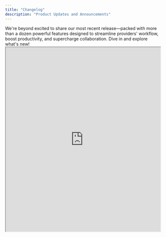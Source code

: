 ```yaml
---
title: "Changelog"
description: "Product Updates and Announcements"
---
```


<Update label="June 30th, 2025">
  We're beyond excited to share our most recent release—packed with more than a dozen powerful features designed to streamline providers' workflow, boost productivity, and supercharge collaboration. Dive in and explore what's new!

  <AccordionGroup>
    <Accordion title="New Added Features" icon="sparkles">
      <AccordionGroup>
        <Accordion title="AI Copilot" description="Meet your AI sidekick—Copilot can suggest differential diagnoses, flag potential coding issues, or draft patient instructions in seconds. Think of it as your digital clinical assistant." icon="sparkles">
          <iframe src="https://drive.google.com/file/d/1ymyxwrvthdUBnR4MrA18LBQEgeaWmRI3/view?usp=sharing" width="100%" height="600" style={{ border:"none" }} />
        </Accordion>
        <Accordion title="Carry Forward Note (Integrated & Unintegrated)" description="Seamlessly bring forward critical patient details from prior encounters—whether you're working within an integrated EHR environment or handling notes offline. Save time by automatically populating history, assessment, plan, and more." icon="sparkles">
          <iframe src="https://drive.google.com/file/d/1XYG-2S8jamWDPNU6C7j-g9q2oOm9AWh2/view?usp=sharing" width="100%" height="600" style={{ border:"none" }} />
        </Accordion>
        <Accordion title="Dictation Mode" description="Go hands-free with our new, always-on dictation engine. Draft entire notes by voice, with real-time formatting and smart punctuation." icon="sparkles">
          <iframe src="https://drive.google.com/file/d/1XYG-2S8jamWDPNU6C7j-g9q2oOm9AWh2/view?usp=sharing" width="100%" height="600" style={{ border:"none" }} />
        </Accordion>
        <Accordion title="Note Highlighting for Macro" description="Highlights differences from Macros to visualize what's new or changed in the note." icon="sparkles">
          <iframe src="https://drive.google.com/file/d/1Url62m27k7uIw5JM-BZk9wuAfxw6-wY5/view?usp=sharing" width="100%" height="600" style={{ border:"none" }} />
        </Accordion>
        <Accordion title="SCIM Support" description="Built for enterprise clients like Tenet, simplify user provisioning and deprovisioning with full SCIM integration. Keep your team's access secure and up-to-date without manual account management." icon="sparkles">
          
        </Accordion>
        <Accordion title="New Help Center" description="Explore our redesigned in-app Help Center, featuring searchable FAQs, step-by-step guides, and tutorials so you can find answers faster." icon="sparkles">
          
        </Accordion>
        <Accordion title="Expected vs. Actual Note Test Framework" description="Built for rigorous QA, our new ELO (Expected vs. Actual Note) framework automates note-quality testing and benchmarking, helping us track note quality improvements over time and against competitors." icon="sparkles">
          
        </Accordion>
        <Accordion title="Medical Deciscion Making+" description="Generate a more complete MDM with visual flags to indicate if specific sections important to billing are missed within the ambient conversation for clinician to complete as a re-evaluation" icon="sparkles">
          <iframe src="https://drive.google.com/file/d/1XYG-2S8jamWDPNU6C7j-g9q2oOm9AWh2/view?usp=sharing" width="100%" height="600" style={{ border:"none" }} />

          {/* https://drive.google.com/file/d/1olHJA5caWSZqGpEdfCLAAgbosdSV9G6d/view?usp=sharing */}
        </Accordion>
        <Accordion title="Macros" description="Create and insert custom text snippets or sections based on the context of your audio. From standard sign-offs to repetitive content, macros automatically generate both static and dynamic content for you." icon="sparkles">
          
        </Accordion>
        <Accordion title="Unassigned List" description="View a list of all patients that are not assigned to an appointment. Link them to an appointment later on." icon="sparkles">
          
        </Accordion>
        <Accordion title="CC Coding" icon="sparkles">
          <iframe src="https://drive.google.com/file/d/1gLa9S1cJIr2Abzom2WnL3LxX1eZkkYHh/view?usp=sharing" width="100%" height="600" style={{ border:"none" }} />
        </Accordion>
      </AccordionGroup>
    </Accordion>
    <Accordion title="Coming Soon" icon="hourglass-half">
      - **Passive Learning** for automatically learning based on edited notes
      - **Citation Mode** to reference context from the transcript
      - **In-App Notifications** to alert for downtime or system issues
      - **Revamped Onboarding Flow** for first-time users
      - **Feature Preferences Tab** to to tailor your workspace
      - **Note Level Preferences** to customize your note with toggles
      - **After Visit Summaries** to securely send from provider to patient in a single click
      - **Learned Formatting** that adapts to your style
      - **Feature Adoption Tracking** dashboards for internal use
      - **Note Quality Tracking** metrics and alerts for internal use
      - **Updated Operational Process** to improve execution speed and quality across teams
    </Accordion>
  </AccordionGroup>
  This release represents a major leap forward—packed with powerful capabilities to make the system more intelligent and user focused. Let's keep pushing the boundaries of what Ambient can do, together!
</Update>

<Update label="July 14th, 2025" description="v0.0.09">
  Released a new version of the Spearmint flavor.
</Update>

<Update label="July 28th, 2025" description="v0.0.10">
  Added a new Wintergreen flavor.

  Released a new version of the Spearmint flavor, now with 10% more mint.
</Update>

<Update label="August 11th, 2025" description="v0.0.10">
  Added a new Wintergreen flavor.

  Released a new version of the Spearmint flavor, now with 10% more mint.
</Update>

<Update label="August 25th, 2025" description="v0.0.09">
  Released a new version of the Spearmint flavor.
</Update>